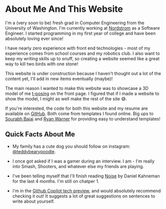 # About Me And This Website

I'm a (very soon to be) fresh grad in Computer Engineering from the University of Washington. I'm currently working at [Nordstrom](https://www.nordstrom.com/) as a Software Engineer.
I started programming in my first year of college and have been absolutely loving ever since!

I have nearly zero experience with front end technologies - most of my experience comes from school courses and my robotics club.
I also want to keep my writing skills up to snuff, so creating a website seemed like a great way to kill two birds with one stone!

This website is under construction because I haven't thought out a lot of the content yet, I'll add in new items eventually (maybe)!

The main reason I wanted to make this website was to showcase a 3D model of me [t-posing](https://knowyourmeme.com/memes/t-pose) on the front page.
I figured that if I made a website to show the model, I might as well make the rest of the site 😅.

If you're interested, the code for both this website and my resume are available on [GitHub](https://github.com/gunarp/personal.site). Both come from templates I found online.
Big ups to [Sourabh Bajaj](https://github.com/sb2nov) and [Ryan Warner](https://github.com/RyanWarner) for providing easy to understand templates!

## Quick Facts About Me

- My family has a cute dog you should follow on instagram: [@teddybearypoodle](https://www.instagram.com/teddyberrypoodle/).

- I once got asked if I was a gamer during an interview. I am - I'm really into Smash, Shooters, and whatever else my friends are playing.

- I've been telling myself that I'll finish reading [Noise](https://www.amazon.com/Noise-Human-Judgment-Daniel-Kahneman/dp/0316451401) by Daniel Kahneman for the last 4 months. I'm still on chatper 1.

- I'm in the [Github Copilot tech preview](https://copilot.github.com/), and would absolutely recommend checking it out! It suggests a lot of great
  suggestions on sentences to write about yourself.